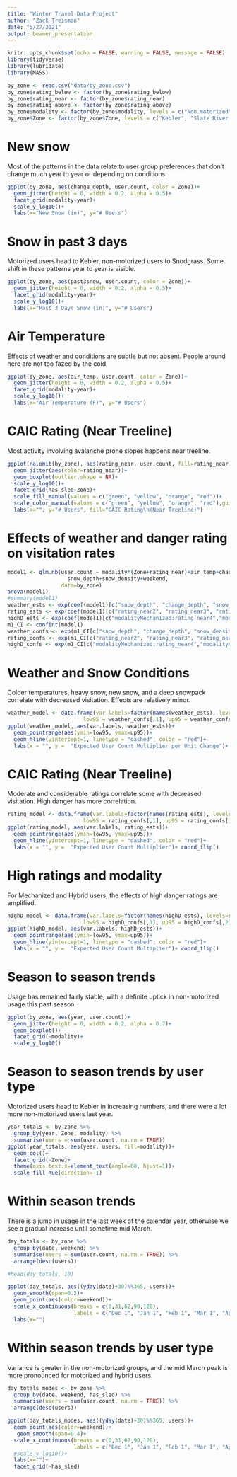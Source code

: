 ```yaml
---
title: "Winter Travel Data Project"
author: "Zack Treisman"
date: "5/27/2021"
output: beamer_presentation
---
```


```r
knitr::opts_chunk$set(echo = FALSE, warning = FALSE, message = FALSE)
library(tidyverse)
library(lubridate)
library(MASS)

by_zone <- read.csv("data/by_zone.csv")
by_zone$rating_below <- factor(by_zone$rating_below)
by_zone$rating_near <- factor(by_zone$rating_near)
by_zone$rating_above <- factor(by_zone$rating_above)
by_zone$modality <- factor(by_zone$modality, levels = c("Non.motorized", "Mechanized", "Hybrid", "Motorized"))
by_zone$Zone <- factor(by_zone$Zone, levels = c("Kebler", "Slate River Rd", "Washington Gulch", "East River", "Brush/Cement"))
```


#  New snow

Most of the patterns in the data relate to user group preferences that don't change much year to year or depending on conditions.

```r
ggplot(by_zone, aes(change_depth, user.count, color = Zone))+
  geom_jitter(height = 0, width = 0.2, alpha = 0.5)+
  facet_grid(modality~year)+
  scale_y_log10()+
  labs(x="New Snow (in)", y="# Users")
```

#  Snow in past 3 days

Motorized users head to Kebler, non-motorized users to Snodgrass. Some shift in these patterns year to year is visible.

```r
ggplot(by_zone, aes(past3snow, user.count, color = Zone))+
  geom_jitter(height = 0, width = 0.2, alpha = 0.5)+
  facet_grid(modality~year)+
  scale_y_log10()+
  labs(x="Past 3 Days Snow (in)", y="# Users")
```

#  Air Temperature

Effects of weather and conditions are subtle but not absent. People around here are not too fazed by the cold.

```r
ggplot(by_zone, aes(air_temp, user.count, color = Zone))+
  geom_jitter(height = 0, width = 0.2, alpha = 0.5)+
  facet_grid(modality~year)+
  scale_y_log10()+
  labs(x="Air Temperature (F)", y="# Users")
```


#  CAIC Rating (Near Treeline)

Most activity involving avalanche prone slopes happens near treeline.

```r
ggplot(na.omit(by_zone), aes(rating_near, user.count, fill=rating_near))+
  geom_jitter(aes(color=rating_near))+
  geom_boxplot(outlier.shape = NA)+
  scale_y_log10()+
  facet_grid(has_sled~Zone)+
  scale_fill_manual(values = c("green", "yellow", "orange", "red"))+
  scale_color_manual(values = c("green", "yellow", "orange", "red"),guide=FALSE)+
  labs(x="", y="# Users", fill="CAIC Rating\n(Near Treeline)")

```


# Effects of weather and danger rating on visitation rates

\scriptsize

```r
model1 <- glm.nb(user.count ~ modality*(Zone+rating_near)+air_temp+change_depth+
                   snow_depth+snow_density+weekend, 
                 data=by_zone)
anova(model1)
#summary(model1)
weather_ests <- exp(coef(model1)[c("snow_depth", "change_depth", "snow_density","air_temp")])
rating_ests <- exp(coef(model1)[c("rating_near2", "rating_near3", "rating_near4")])  
highD_ests <- exp(coef(model1)[c("modalityMechanized:rating_near4","modalityHybrid:rating_near4")]) 
m1_CI <- confint(model1)
weather_confs <- exp(m1_CI[c("snow_depth", "change_depth", "snow_density", "air_temp"),])
rating_confs <- exp(m1_CI[c("rating_near2", "rating_near3", "rating_near4"),])
highD_confs <- exp(m1_CI[c("modalityMechanized:rating_near4","modalityHybrid:rating_near4"),])
```

#  Weather and Snow Conditions

Colder temperatures, heavy snow, new snow, and a deep snowpack correlate with decreased visitation. Effects are relatively minor.

```r
weather_model <- data.frame(var.labels=factor(names(weather_ests), levels=names(weather_ests)), weather_ests, 
                        low95 = weather_confs[,1], up95 = weather_confs[,2])
ggplot(weather_model, aes(var.labels, weather_ests))+
  geom_pointrange(aes(ymin=low95, ymax=up95))+
  geom_hline(yintercept=1, linetype = "dashed", color = "red")+
  labs(x = "", y =  "Expected User Count Multiplier per Unit Change")+ coord_flip()
```

#  CAIC Rating (Near Treeline)

Moderate and considerable ratings correlate some with decreased visitation. High danger has more correlation.

```r
rating_model <- data.frame(var.labels=factor(names(rating_ests), levels=names(rating_ests)), rating_ests, 
                        low95 = rating_confs[,1], up95 = rating_confs[,2])
ggplot(rating_model, aes(var.labels, rating_ests))+
  geom_pointrange(aes(ymin=low95, ymax=up95))+
  geom_hline(yintercept=1, linetype = "dashed", color = "red")+
  labs(x = "", y =  "Expected User Count Multiplier")+ coord_flip()
```

#  High ratings and modality

For Mechanized and Hybrid users, the effects of high danger ratings are amplified.

```r
highD_model <- data.frame(var.labels=factor(names(highD_ests), levels=names(highD_ests)), highD_ests, 
                        low95 = highD_confs[,1], up95 = highD_confs[,2])
ggplot(highD_model, aes(var.labels, highD_ests))+
  geom_pointrange(aes(ymin=low95, ymax=up95))+
  geom_hline(yintercept=1, linetype = "dashed", color = "red")+
  labs(x = "", y =  "Expected User Count Multiplier")+ coord_flip()

```


#  Season to season trends

Usage has remained fairly stable, with a definite uptick in non-motorized usage this past season.

```r
ggplot(by_zone, aes(year, user.count))+
  geom_jitter(height = 0, width = 0.2, alpha = 0.7)+
  geom_boxplot()+
  facet_grid(~modality)+
  scale_y_log10()
```

# Season to season trends by user type

Motorized users head to Kebler in increasing numbers, and there were a lot more non-motorized users last year.

```r
year_totals <- by_zone %>%
  group_by(year, Zone, modality) %>%
  summarise(users = sum(user.count, na.rm = TRUE))
ggplot(year_totals, aes(year, users, fill=modality))+
  geom_col()+
  facet_grid(~Zone)+
  theme(axis.text.x=element_text(angle=60, hjust=1))+
  scale_fill_hue(direction=-1)
```

#  Within season trends

There is a jump in usage in the last week of the calendar year, otherwise we see a gradual increase until sometime mid March.

```r
day_totals <- by_zone %>% 
  group_by(date, weekend) %>%
  summarise(users = sum(user.count, na.rm = TRUE)) %>%
  arrange(desc(users))

#head(day_totals, 10)

ggplot(day_totals, aes((yday(date)+30)%%365, users))+
  geom_smooth(span=0.3)+
  geom_point(aes(color=weekend))+
  scale_x_continuous(breaks = c(0,31,62,90,120), 
                     labels = c("Dec 1", "Jan 1", "Feb 1", "Mar 1", "Apr 1"))+
  labs(x="")
```



#  Within season trends by user type

Variance is greater in the non-motorized groups, and the mid March peak is more pronounced for motorized and hybrid users.

```r
day_totals_modes <- by_zone %>% 
  group_by(date, weekend, has_sled) %>%
  summarise(users = sum(user.count, na.rm = TRUE)) %>%
  arrange(desc(users))

ggplot(day_totals_modes, aes((yday(date)+30)%%365, users))+
  geom_point(aes(color=weekend))+
   geom_smooth(span=0.4)+
  scale_x_continuous(breaks = c(0,31,62,90,120), 
                     labels = c("Dec 1", "Jan 1", "Feb 1", "Mar 1", "Apr 1"))+
  #scale_y_log10()+
  labs(x="")+
  facet_grid(~has_sled)
```



